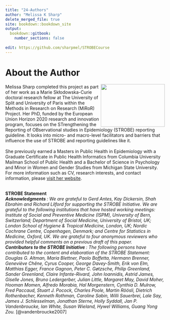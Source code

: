 ---
title: "24-Authors"
author: "Melissa K Sharp"
delete_merged_file: true
site: bookdown::bookdown_site
output:
  bookdown::gitbook:
    number_sections: false
 
edit: https://github.com/sharpmel/STROBECourse
---

# About the Author  
<img align="right" src="images/authorpic.JPG" style="float:right;width:202px;height:135px;">

Melissa Sharp completed this project as part of her work as a Marie Skłodowska-Curie doctoral research fellow at The University of Split and University of Paris within the Methods in Research on Research (MiRoR) Project. Her PhD, funded by the European Union Horizon 2020 research and innovation program, focuses on the STrengthening the Reporting of OBservational studies in Epidemiology (STROBE) reporting guideline. It looks into micro- and macro-level facilitators and barriers that influence the use of STROBE and reporting guidelines like it.
</br></br>
She previously earned a Masters in Public Health in Epidemiology with a Graduate Certificate in Public Health Informatics from Columbia University Mailman School of Public Health and a Bachelor of Science in Psychology and Minor in Women and Gender Studies from Michigan State University. For more information such as CV, research interests, and contact information, please [visit her website](http://www.melissaksharp.wordpress.com).</br> </br> 


<b>STROBE Statement</b></br> 
<i><b> Acknowledgments </b> : We are grateful to Gerd Antes, Kay Dickersin, Shah Ebrahim and Richard Lilford for supporting the STROBE Initiative. We are grateful to the following institutions that have hosted working meetings: Institute of Social and Preventive Medicine (ISPM), University of Bern, Switzerland; Department of Social Medicine, University of Bristol, UK; London School of Hygiene & Tropical Medicine, London, UK; Nordic Cochrane Centre, Copenhagen, Denmark; and Centre for Statistics in Medicine, Oxford, UK. We are grateful to four anonymous reviewers who provided helpful comments on a previous draft of this paper.</br> 
<b> Contributors to the STROBE Initiative </b> : The following persons have contributed to the content and elaboration of the STROBE Statement: Douglas G. Altman, Maria Blettner, Paolo Boffetta, Hermann Brenner, Geneviève Chêne, Cyrus Cooper, George Davey-Smith, Erik von Elm, Matthias Egger, France Gagnon, Peter C. Gøtzsche, Philip Greenland, Sander Greenland, Claire Infante-Rivard, John Ioannidis, Astrid James, Giselle Jones, Bruno Ledergerber, Julian Little, Margaret May, David Moher, Hooman Momen, Alfredo Morabia, Hal Morgenstern, Cynthia D. Mulrow, Fred Paccaud, Stuart J. Pocock, Charles Poole, Martin Röösli, Dietrich Rothenbacher, Kenneth Rothman, Caroline Sabin, Willi Sauerbrei, Lale Say, James J. Schlesselman, Jonathan Sterne, Holly Syddall, Jan P. Vandenbroucke, Ian White, Susan Wieland, Hywel Williams, Guang Yong Zou. </i> [@vandenbroucke2007] 
